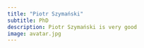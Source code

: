```yaml
---
title: "Piotr Szymański"
subtitle: PhD
description: Piotr Szymański is very good
image: avatar.jpg
---
```


